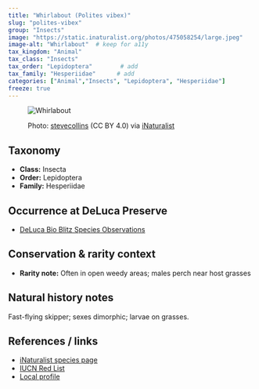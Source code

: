 ```yaml
---
title: "Whirlabout (Polites vibex)"
slug: "polites-vibex"
group: "Insects"
image: "https://static.inaturalist.org/photos/475058254/large.jpeg"        # keep for thumbnails
image-alt: "Whirlabout"  # keep for a11y
tax_kingdom: "Animal"
tax_class: "Insects"
tax_order: "Lepidoptera"        # add
tax_family: "Hesperiidae"      # add
categories: ["Animal","Insects", "Lepidoptera", "Hesperiidae"]
freeze: true
---
```


<figure class="species-figure">

<img src="https://static.inaturalist.org/photos/475058254/large.jpeg" alt="Whirlabout" class="species-photo"/>

<figcaption class="photo-credit">

Photo: <a href="https://www.inaturalist.org/people/stevecollins">stevecollins</a> (CC BY 4.0) via <a href="https://www.inaturalist.org/observations/264558804">iNaturalist</a>

</figcaption>

</figure>

## Taxonomy

-   **Class:** Insecta
-   **Order:** Lepidoptera
-   **Family:** Hesperiidae

## Occurrence at DeLuca Preserve

-   [DeLuca Bio Blitz Species Observations](NA)

## Conservation & rarity context

-   **Rarity note:** Often in open weedy areas; males perch near host grasses

## Natural history notes

Fast-flying skipper; sexes dimorphic; larvae on grasses.

## References / links

-   [iNaturalist species page](NA)
-   [IUCN Red List](NA)
-   [Local profile](NA)
